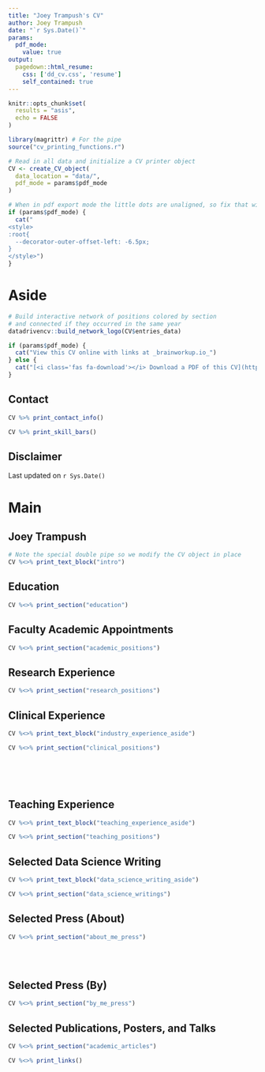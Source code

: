 ```yaml
---
title: "Joey Trampush's CV"
author: Joey Trampush
date: "`r Sys.Date()`"
params:
  pdf_mode:
    value: true
output:
  pagedown::html_resume:
    css: ['dd_cv.css', 'resume']
    self_contained: true
---
```


```r
knitr::opts_chunk$set(
  results = "asis",
  echo = FALSE
)

library(magrittr) # For the pipe
source("cv_printing_functions.r")

# Read in all data and initialize a CV printer object
CV <- create_CV_object(
  data_location = "data/",
  pdf_mode = params$pdf_mode
)
```


```r
# When in pdf export mode the little dots are unaligned, so fix that with some conditional CSS.
if (params$pdf_mode) {
  cat("
<style>
:root{
  --decorator-outer-offset-left: -6.5px;
}
</style>")
}
```


Aside
================================================================================

```r
# Build interactive network of positions colored by section
# and connected if they occurred in the same year
datadrivencv::build_network_logo(CV$entries_data)
```


```r
if (params$pdf_mode) {
  cat("View this CV online with links at _brainworkup.io_")
} else {
  cat("[<i class='fas fa-download'></i> Download a PDF of this CV](https://github.com/brainworkup/cv/blob/main/cv.pdf)")
}
```

Contact {#contact}
--------------------------------------------------------------------------------

```r
CV %>% print_contact_info()
```



<!-- Language Skills {#skills}
-------------------------------------------------------------------------------- -->

```r
CV %>% print_skill_bars()
```



Disclaimer {#disclaimer}
--------------------------------------------------------------------------------

<!-- Made with the R package [**pagedown**](https://github.com/rstudio/pagedown). 

The source code is available [on github.com/nstrayer/cv](https://github.com/brainworkup/cv). -->

Last updated on `r Sys.Date()`



Main
================================================================================

Joey Trampush {#title}
--------------------------------------------------------------------------------

```r
# Note the special double pipe so we modify the CV object in place
CV %<>% print_text_block("intro")
```



Education {data-icon=graduation-cap data-concise=true}
--------------------------------------------------------------------------------

```r
CV %<>% print_section("education")
```


Faculty Academic Appointments {data-icon=laptop}
--------------------------------------------------------------------------------

```r
CV %<>% print_section("academic_positions")
```


Research Experience {data-icon=bar-chart}
--------------------------------------------------------------------------------

```r
CV %<>% print_section("research_positions")
```


Clinical Experience {data-icon=building}
--------------------------------------------------------------------------------

::: aside
```r
CV %<>% print_text_block("industry_experience_aside")
```
:::

```r
CV %<>% print_section("clinical_positions")
```

<!-- These breaks just force a new page so section doesn't get cut off -->
<br>
<br>
<br>

Teaching Experience {data-icon=chalkboard-teacher}
--------------------------------------------------------------------------------

::: aside
```r
CV %<>% print_text_block("teaching_experience_aside")
```
:::

```r
CV %<>% print_section("teaching_positions")
```



Selected Data Science Writing {data-icon=chart-line}
--------------------------------------------------------------------------------

::: aside
```r
CV %<>% print_text_block("data_science_writing_aside")
```
:::

```r
CV %<>% print_section("data_science_writings")
```



Selected Press (About)  {data-icon=newspaper}
--------------------------------------------------------------------------------

```r
CV %<>% print_section("about_me_press")
```


<br>
<br>


Selected Press (By)  {data-icon=newspaper}
--------------------------------------------------------------------------------

```r
CV %<>% print_section("by_me_press")
```



Selected Publications, Posters, and Talks {data-icon=book}
--------------------------------------------------------------------------------

```r
CV %<>% print_section("academic_articles")
```



```r
CV %<>% print_links()
```
